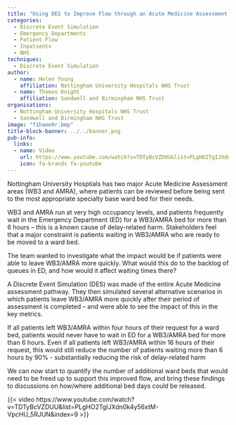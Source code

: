 ```yaml
---
title: "Using DES to Improve Flow through an Acute Medicine Assessment Pathway"
categories:
  - Discrete Event Simulation
  - Emergency Departments
  - Patient Flow
  - Inpatients
  - NHS
techniques:
  - Discrete Event Simulation
author:
  - name: Helen Young
    affiliation: Nottingham University Hospitals NHS Trust
  - name: Thomas Knight
    affiliation: Sandwell and Birmingham NHS Trust
organisations:
  - Nottingham University Hospitals NHS Trust
  - Sandwell and Birmingham NHS Trust
image: "f1haee9r.bmp"
title-block-banner: ../../banner.png
pub-info:
  links:
  - name: Video
    url: https://www.youtube.com/watch?v=TDTyBcVZDUU&list=PLgHO2TgIJXdn0k4y56xtM-VpcHU_5RJUN&index=9
    icon: fa-brands fa-youtube
---
```


Nottingham University Hosptials has two major Acute Medicine Assessment areas (WB3 and AMRA), where patients can be reviewed before being sent to the most appropriate specialty base ward bed for their needs.

WB3 and AMRA run at very high occupancy levels, and patients frequently wait in the Emergency Department (ED) for a WB3/AMRA bed for more than 6 hours – this is a known cause of delay-related harm. Stakeholders feel that a major constraint is patients waiting in WB3/AMRA who are ready to be moved to a ward bed.

The team wanted to investigate what the impact would be if patients were able to leave WB3/AMRA more quickly. What would this do to the backlog of queues in ED, and how would it affect waiting times there?

A Discrete Event Simulation (DES) was made of the entire Acute Medicine assessment pathway. They then simulated several alternative scenarios in which patients leave WB3/AMRA more quickly after their period of assessment is completed – and were able to see the impact of this in the key metrics.

If all patients left WB3/AMRA within four hours of their request for a ward bed, patients would never have to wait in ED for a WB3/AMRA bed for more than 6 hours. Even if all patients left WB3/AMRA within 16 hours of their request, this would still reduce the number of patients waiting more than 6 hours by 90% - substantially reducing the risk of delay-related harm

We can now start to quantify the number of additional ward beds that would need to be freed up to support this improved flow, and bring these findings to discussions on how/where additional bed days could be released.

{{< video https://www.youtube.com/watch?v=TDTyBcVZDUU&list=PLgHO2TgIJXdn0k4y56xtM-VpcHU_5RJUN&index=9 >}}
